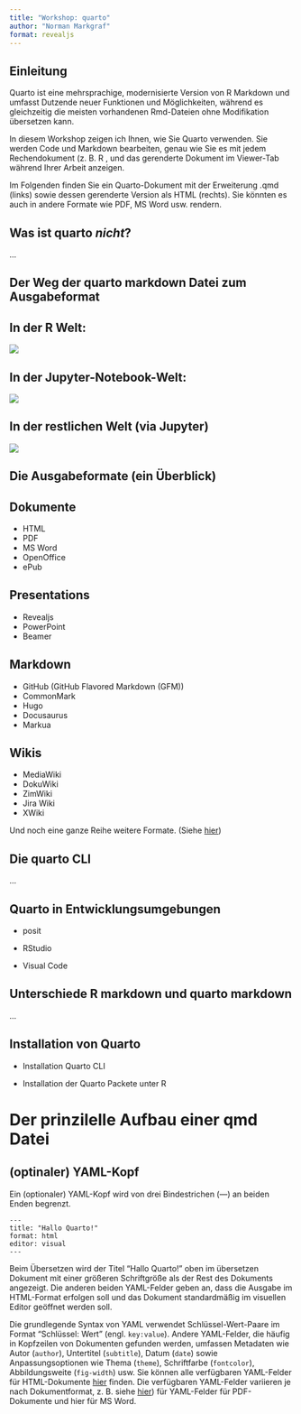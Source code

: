 ```yaml
---
title: "Workshop: quarto"
author: "Norman Markgraf"
format: revealjs
---
```


## Einleitung

Quarto ist eine mehrsprachige, modernisierte Version von R Markdown und umfasst Dutzende neuer Funktionen und Möglichkeiten, während es gleichzeitig die meisten vorhandenen Rmd-Dateien ohne Modifikation übersetzen kann.

In diesem Workshop zeigen ich Ihnen, wie Sie Quarto verwenden. Sie werden Code und Markdown bearbeiten, genau wie Sie es mit jedem Rechendokument (z. B. R , und das gerenderte Dokument im Viewer-Tab während Ihrer Arbeit anzeigen.

Im Folgenden finden Sie ein Quarto-Dokument mit der Erweiterung .qmd (links) sowie dessen gerenderte Version als HTML (rechts). Sie könnten es auch in andere Formate wie PDF, MS Word usw. rendern.

## Was ist quarto _**nicht**_?

...

## Der Weg der quarto markdown Datei zum Ausgabeformat

::: {layout-ncol=2}

## In der R Welt:

![](./images/rstudio-qmd-how-it-works.png)

## In der Jupyter-Notebook-Welt:

![](./images/ipynb-how-it-works.png)

## In der restlichen Welt (via Jupyter)

![](./images/qmd-how-it-works.png)
:::


## Die Ausgabeformate (ein Überblick)

::: {layout-ncol=2}
## Dokumente
- HTML	
- PDF	
- MS Word 
- OpenOffice	
- ePub	

## Presentations
- Revealjs
- PowerPoint	
- Beamer
  
## Markdown
- GitHub	(GitHub Flavored Markdown (GFM))
- CommonMark	
- Hugo
- Docusaurus	
- Markua

## Wikis
- MediaWiki	
- DokuWiki	
- ZimWiki	
- Jira Wiki	
- XWiki
:::

Und noch eine ganze Reihe weitere Formate. (Siehe [hier](https://quarto.org/docs/output-formats/all-formats.html))

## Die quarto CLI 

...

## Quarto in Entwicklungsumgebungen

- posit

- RStudio

- Visual Code

## Unterschiede R markdown und quarto markdown

...

## Installation von Quarto

- Installation Quarto CLI

- Installation der Quarto Packete unter R


# Der prinzilelle Aufbau einer qmd Datei

## (optinaler) YAML-Kopf

Ein (optionaler) YAML-Kopf wird von drei Bindestrichen (---) an beiden Enden begrenzt. 

```
---
title: "Hallo Quarto!"
format: html
editor: visual
---
```

Beim Übersetzen wird der Titel "Hallo Quarto!" oben im übersetzen Dokument mit einer größeren Schriftgröße als der Rest des Dokuments angezeigt. 
Die anderen beiden YAML-Felder geben an, dass die Ausgabe im HTML-Format erfolgen soll und das Dokument standardmäßig im visuellen Editor geöffnet werden soll.


Die grundlegende Syntax von YAML verwendet Schlüssel-Wert-Paare im Format "Schlüssel: Wert" (engl. `key:value`). 
Andere YAML-Felder, die häufig in Kopfzeilen von Dokumenten gefunden werden, umfassen Metadaten wie Autor (`author`), Untertitel (`subtitle `), Datum (`date`) sowie Anpassungsoptionen wie Thema (`theme`), Schriftfarbe (`fontcolor`), Abbildungsweite (`fig-width`) usw. 
Sie können alle verfügbaren YAML-Felder für HTML-Dokumente [hier](https://quarto.org/docs/reference/formats/html.html) finden. 
Die verfügbaren YAML-Felder variieren je nach Dokumentformat, z. B. siehe [hier](https://quarto.org/docs/reference/formats/pdf.html)) für YAML-Felder für PDF-Dokumente und hier für MS Word.
